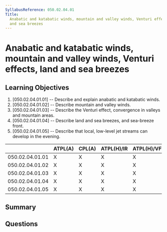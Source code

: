 ```yaml
---
SyllabusReference: 050.02.04.01
Title:
  Anabatic and katabatic winds, mountain and valley winds, Venturi effects, land
  and sea breezes
---
```


# Anabatic and katabatic winds, mountain and valley winds, Venturi effects, land and sea breezes

## Learning Objectives

1. [050.02.04.01.01] -- Describe and explain anabatic and katabatic winds.
2. [050.02.04.01.02] -- Describe mountain and valley winds.
3. [050.02.04.01.03] -- Describe the Venturi effect, convergence in valleys and
   mountain areas.
4. [050.02.04.01.04] -- Describe land and sea breezes, and sea-breeze front.
5. [050.02.04.01.05] -- Describe that local, low-level jet streams can develop
   in the evening.

|                 | ATPL(A) | CPL(A) | ATPL(H)/IR | ATPL(H)/VFR | CPL(H) | IR  | CBIR(A) |
| --------------- | ------- | ------ | ---------- | ----------- | ------ | --- | ------- |
| 050.02.04.01.01 | X       | X      | X          | X           | X      | X   | X       |
| 050.02.04.01.02 | X       | X      | X          | X           | X      | X   | X       |
| 050.02.04.01.03 | X       | X      | X          | X           | X      | X   | X       |
| 050.02.04.01.04 | X       | X      | X          | X           | X      | X   | X       |
| 050.02.04.01.05 | X       | X      | X          | X           | X      | X   | X       |

## Summary

## Questions
